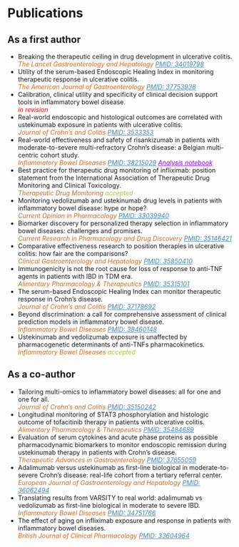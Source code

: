 # Publications

## As a first author

-   Breaking the therapeutic ceiling in drug development in ulcerative colitis.\
    [*The Lancet Gastroenterology and Hepatology*]{style="color:Chocolate"} [*PMID: 34019798*](https://pubmed.ncbi.nlm.nih.gov/34019798/){style="color:SteelBlue"}
-   Utility of the serum-based Endoscopic Healing Index in monitoring therapeutic response in ulcerative colitis.\
    [*The American Journal of Gastroenterology*]{style="color:Chocolate"} [*PMID: 37753938*](https://pubmed.ncbi.nlm.nih.gov/37753938/){style="color:SteelBlue"}
-   Calibration, clinical utility and specificity of clinical decision support tools in inflammatory bowel disease.\
    [*in revision*]{style="color:red"}
-   Real-world endoscopic and histological outcomes are correlated with ustekinumab exposure in patients with ulcerative colitis.\
    [*Journal of Crohn's and Colitis*]{style="color:Chocolate"} [*PMID: 3533353*](https://pubmed.ncbi.nlm.nih.gov/35533353/){style="color:SteelBlue"}
-   Real-world effectiveness and safety of risankizumab in patients with moderate-to-severe multi-refractory Crohn's disease: a Belgian multi-centric cohort study.\
    [*Inflammatory Bowel Diseases*]{style="color:Chocolate"} [*PMID: 38215029*](https://pubmed.ncbi.nlm.nih.gov/38215029/){style="color:SteelBlue"} [*Analysis notebook*](./analysis-notebooks/report-realworld-risankizumab-belgium.html){style="color:DarkViolet"}
-   Best practice for therapeutic drug monitoring of infliximab: position statement from the International Association of Therapeutic Drug Monitoring and Clinical Toxicology.\
    [*Therapeutic Drug Monitoring*]{style="color:Chocolate"} [*accepted*]{style="color:yellowgreen"}
-   Monitoring vedolizumab and ustekinumab drug levels in patients with inflammatory bowel disease: hype or hope?\
    [*Current Opinion in Pharmacology*]{style="color:Chocolate"} [*PMID: 33039940*](https://pubmed.ncbi.nlm.nih.gov/33039940/){style="color:SteelBlue"}
-   Biomarker discovery for personalized therapy selection in inflammatory bowel diseases: challenges and promises.\
    [*Current Research in Pharmacology and Drug Discovery*]{style="color:Chocolate"} [*PMID: 35146421*](https://pubmed.ncbi.nlm.nih.gov/35146421/){style="color:SteelBlue"}
-   Comparative effectiveness research to position therapies in ulcerative colitis: how fair are the comparisons?\
    [*Clinical Gastroenterology and Hepatology*]{style="color:Chocolate"} [*PMID: 35850410*](https://pubmed.ncbi.nlm.nih.gov/35850410/){style="color:SteelBlue"}
-   Immunogenicity is not the root cause for loss of response to anti-TNF agents in patients with IBD in TDM era.\
    [*Alimentary Pharmacology & Therapeutics*]{style="color:Chocolate"} [*PMID: 35315101*](https://pubmed.ncbi.nlm.nih.gov/35315101/){style="color:SteelBlue"}
-   The serum-based Endoscopic Healing Index can monitor therapeutic response in Crohn's disease.\
    [*Journal of Crohn's and Colitis*]{style="color:Chocolate"} [*PMID: 37178692*](https://pubmed.ncbi.nlm.nih.gov/37178692/){style="color:SteelBlue"}
-   Beyond discrimination: a call for comprehensive assessment of clinical prediction models in inflammatory bowel disease.\
    [*Inflammatory Bowel Diseases*]{style="color:Chocolate"} [*PMID: 38460148*](https://pubmed.ncbi.nlm.nih.gov/38460148/){style="color:SteelBlue"}
-   Ustekinumab and vedolizumab exposure is unaffected by pharmacogenetic determinants of anti-TNFs pharmacokinetics.\
    [*Inflammatory Bowel Diseases*]{style="color:Chocolate"} [*accepted*]{style="color:yellowgreen"}

## As a co-author

-   Tailoring multi-omics to inflammatory bowel diseases: all for one and one for all.\
    [*Journal of Crohn's and Colitis*]{style="color:Chocolate"} [*PMID: 35150242*](https://pubmed.ncbi.nlm.nih.gov/35150242/){style="color:SteelBlue"}
-   Longitudinal monitoring of STAT3 phosphorylation and histologic outcome of tofacitinib therapy in patients with ulcerative colitis.\
    [*Alimentary Pharmacology & Therapeutics*]{style="color:Chocolate"} [*PMID: 35484689*](https://pubmed.ncbi.nlm.nih.gov/35484689/){style="color:SteelBlue"}
-   Evaluation of serum cytokines and acute phase proteins as possible pharmacodynamic biomarkers to monitor endoscopic remission during ustekinumab therapy in patients with Crohn's disease.\
    [*Therapeutic Advances in Gastroenterology*]{style="color:Chocolate"} [*PMID: 37655059*](https://pubmed.ncbi.nlm.nih.gov/37655059/){style="color:SteelBlue"}
-   Adalimumab versus ustekinumab as first-line biological in moderate-to-severe Crohn's disease: real-life cohort from a tertiary referral center.\
    [*European Journal of Gastroenterology and Hepatology*]{style="color:Chocolate"} [*PMID: 36062494*](https://pubmed.ncbi.nlm.nih.gov/36062494/){style="color:SteelBlue"}
-   Translating results from VARSITY to real world: adalimumab vs vedolizumab as first-line biological in moderate to severe IBD.\
    [*Inflammatory Bowel Diseases*]{style="color:Chocolate"} [*PMID: 34751766*](https://pubmed.ncbi.nlm.nih.gov/34751766/){style="color:SteelBlue"}
-   The effect of aging on infliximab exposure and response in patients with inflammatory bowel diseases.\
    [*British Journal of Clinical Pharmacology*]{style="color:Chocolate"} [*PMID: 33604964*](https://pubmed.ncbi.nlm.nih.gov/33604964/){style="color:SteelBlue"}
